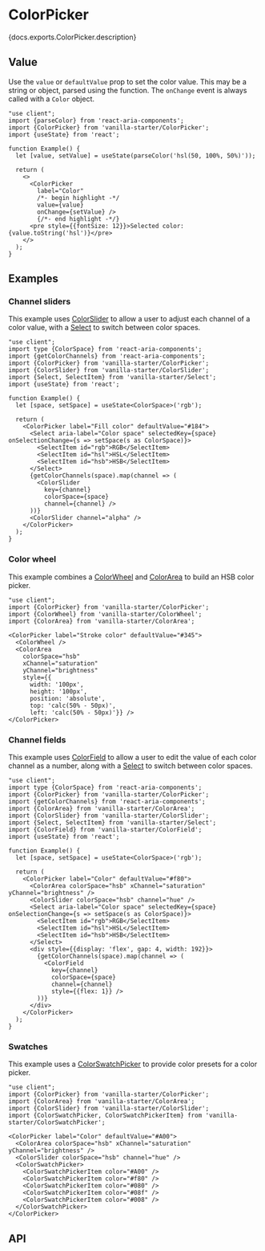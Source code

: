 

# ColorPicker

<PageDescription>{docs.exports.ColorPicker.description}</PageDescription>

<ExampleSwitcher>
  <VisualExample
    component={VanillaColorPicker}
    docs={vanillaDocs.exports.ColorPicker}
    links={vanillaDocs.links}
    props={['label']}
    initialProps={{label: 'Fill', defaultValue: '#5100FF'}}
    type="vanilla"
    files={["starters/docs/src/ColorPicker.tsx", "starters/docs/src/ColorPicker.css"]} />
  <VisualExample
    component={TailwindColorPicker}
    docs={vanillaDocs.exports.ColorPicker}
    links={vanillaDocs.links}
    props={['label']}
    initialProps={{label: 'Fill', defaultValue: '#5100FF'}}
    type="tailwind"
    files={["starters/tailwind/src/ColorPicker.tsx", "starters/tailwind/src/index.css"]} />
</ExampleSwitcher>

## Value

Use the `value` or `defaultValue` prop to set the color value. This may be a string or <TypeLink type={docs.exports.Color} links={docs.links} /> object, parsed using the <TypeLink type={docs.exports.parseColor} links={docs.links} /> function. The `onChange` event is always called with a `Color` object.

```tsx render
"use client";
import {parseColor} from 'react-aria-components';
import {ColorPicker} from 'vanilla-starter/ColorPicker';
import {useState} from 'react';

function Example() {
  let [value, setValue] = useState(parseColor('hsl(50, 100%, 50%)'));

  return (
    <>
      <ColorPicker
        label="Color"
        /*- begin highlight -*/
        value={value}
        onChange={setValue} />
        {/*- end highlight -*/}
      <pre style={{fontSize: 12}}>Selected color: {value.toString('hsl')}</pre>
    </>
  );
}
```

## Examples

### Channel sliders

This example uses [ColorSlider](ColorSlider.html) to allow a user to adjust each channel of a color value, with a [Select](Select.html) to switch between color spaces.

```tsx render
"use client";
import type {ColorSpace} from 'react-aria-components';
import {getColorChannels} from 'react-aria-components';
import {ColorPicker} from 'vanilla-starter/ColorPicker';
import {ColorSlider} from 'vanilla-starter/ColorSlider';
import {Select, SelectItem} from 'vanilla-starter/Select';
import {useState} from 'react';

function Example() {
  let [space, setSpace] = useState<ColorSpace>('rgb');

  return (
    <ColorPicker label="Fill color" defaultValue="#184">
      <Select aria-label="Color space" selectedKey={space} onSelectionChange={s => setSpace(s as ColorSpace)}>
        <SelectItem id="rgb">RGB</SelectItem>
        <SelectItem id="hsl">HSL</SelectItem>
        <SelectItem id="hsb">HSB</SelectItem>
      </Select>
      {getColorChannels(space).map(channel => (
        <ColorSlider
          key={channel}
          colorSpace={space}
          channel={channel} />
      ))}
      <ColorSlider channel="alpha" />
    </ColorPicker>
  );
}
```

### Color wheel

This example combines a [ColorWheel](ColorWheel.html) and [ColorArea](ColorArea.html) to build an HSB color picker.

```tsx render
"use client";
import {ColorPicker} from 'vanilla-starter/ColorPicker';
import {ColorWheel} from 'vanilla-starter/ColorWheel';
import {ColorArea} from 'vanilla-starter/ColorArea';

<ColorPicker label="Stroke color" defaultValue="#345">
  <ColorWheel />
  <ColorArea 
    colorSpace="hsb"
    xChannel="saturation"
    yChannel="brightness"
    style={{
      width: '100px',
      height: '100px',
      position: 'absolute',
      top: 'calc(50% - 50px)',
      left: 'calc(50% - 50px)'}} />
</ColorPicker>
```

### Channel fields

This example uses [ColorField](ColorField.html) to allow a user to edit the value of each color channel as a number, along with a [Select](Select.html) to switch between color spaces.

```tsx render
"use client";
import type {ColorSpace} from 'react-aria-components';
import {ColorPicker} from 'vanilla-starter/ColorPicker';
import {getColorChannels} from 'react-aria-components';
import {ColorArea} from 'vanilla-starter/ColorArea';
import {ColorSlider} from 'vanilla-starter/ColorSlider';
import {Select, SelectItem} from 'vanilla-starter/Select';
import {ColorField} from 'vanilla-starter/ColorField';
import {useState} from 'react';

function Example() {
  let [space, setSpace] = useState<ColorSpace>('rgb');

  return (
    <ColorPicker label="Color" defaultValue="#f80">
      <ColorArea colorSpace="hsb" xChannel="saturation" yChannel="brightness" />
      <ColorSlider colorSpace="hsb" channel="hue" />
      <Select aria-label="Color space" selectedKey={space} onSelectionChange={s => setSpace(s as ColorSpace)}>
        <SelectItem id="rgb">RGB</SelectItem>
        <SelectItem id="hsl">HSL</SelectItem>
        <SelectItem id="hsb">HSB</SelectItem>
      </Select>
      <div style={{display: 'flex', gap: 4, width: 192}}>
        {getColorChannels(space).map(channel => (
          <ColorField
            key={channel}
            colorSpace={space}
            channel={channel}
            style={{flex: 1}} />
        ))}
      </div>
    </ColorPicker>
  );
}
```

### Swatches

This example uses a [ColorSwatchPicker](ColorSwatchPicker.html) to provide color presets for a color picker.

```tsx render
"use client";
import {ColorPicker} from 'vanilla-starter/ColorPicker';
import {ColorArea} from 'vanilla-starter/ColorArea';
import {ColorSlider} from 'vanilla-starter/ColorSlider';
import {ColorSwatchPicker, ColorSwatchPickerItem} from 'vanilla-starter/ColorSwatchPicker';

<ColorPicker label="Color" defaultValue="#A00">
  <ColorArea colorSpace="hsb" xChannel="saturation" yChannel="brightness" />
  <ColorSlider colorSpace="hsb" channel="hue" />
  <ColorSwatchPicker>
    <ColorSwatchPickerItem color="#A00" />
    <ColorSwatchPickerItem color="#f80" />
    <ColorSwatchPickerItem color="#080" />
    <ColorSwatchPickerItem color="#08f" />
    <ColorSwatchPickerItem color="#008" />
  </ColorSwatchPicker>
</ColorPicker>
```

## API

<PropTable component={docs.exports.ColorPicker} links={docs.links} />

<StateTable defaultClassName="react-aria-ColorPicker" properties={docs.exports.ColorPickerRenderProps.properties} />
